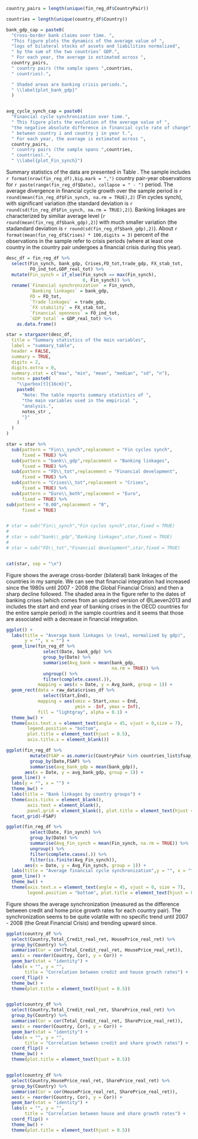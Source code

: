 

```r

country_pairs = length(unique(fin_reg_df$CountryPair))

countries = length(unique(country_df$Country))

bank_gdp_cap = paste0(
  "Cross-border bank claims over time. ",
  "This figure plots the dynamics of the average value of ",
  "logs of bilateral stocks of assets and liabilities normalized",
  " by the sum of the two countries’ GDP.",
  " For each year, the average is estimated across ",
  country_pairs,
  " country pairs (the sample spans ",countries,
  " countries).",

  " Shaded areas are banking crisis periods.",
  " \\label{plot_bank_gdp}"
  )


avg_cycle_synch_cap = paste0(
  "Financial cycle synchronization over time.",
  " This figure plots the evolution of the average value of ",
  "the negative absolute difference in financial cycle rate of change",
  " between country i and country j in year t.",
  " For each year, the average is estimated across ",
  country_pairs,
  " country pairs (the sample spans ",countries,
  " countries).",
  " \\label{plot_Fin_synch}")

```


Summary statistics of the data are presented in Table \ref{summary_table}.
The sample includes `r format(nrow(fin_reg_df),big.mark = ",")` country pair-year observations for `r paste(range(fin_reg_df$Date), collapse = " - ")` period. The average divergence in financial cycle growth over the sample period is `r round(mean(fin_reg_df$Fin_synch, na.rm = TRUE),2)` (Fin cycles synch), with significant variation (the standard deviation is `r round(sd(fin_reg_df$Fin_synch, na.rm = TRUE),2)`). Banking linkages are characterized by similiar average level (`r round(mean(fin_reg_df$bank_gdp),2)`) with much smaller variation (the stadandard deviation is `r round(sd(fin_reg_df$bank_gdp),2)`).
About `r format(mean(fin_reg_df$Crises) * 100,digits = 3)` percent of the observations in the sample refer to crisis periods (where at least one country in the country pair undergoes a financial crisis during this year).

```r

desc_df = fin_reg_df %>%
  select(Fin_synch, bank_gdp, Crises,FD_tot,trade_gdp, FX_stab_tot,
         FO_ind_tot,GDP_real_tot) %>% 
  mutate(Fin_synch = if_else(Fin_synch == max(Fin_synch),
                             0, Fin_synch)) %>%
  rename(`Financial synchronization` = Fin_synch,
         `Banking linkages` = bank_gdp,
         FD = FD_tot,
         `Trade linkages` = trade_gdp,
         `FX stability` = FX_stab_tot,
         `Financial openness` = FO_ind_tot,
         `GDP total` = GDP_real_tot) %>% 
    as.data.frame()

star = stargazer(desc_df,
  title = "Summary statistics of the main variables",
  label = "summary_table",
  header = FALSE,
  summary = TRUE,
  digits = 2,
  digits.extra = 0,
  summary.stat = c("max", "min", "mean", "median", "sd", "n"),
  notes = paste0(
    "\\parbox[t]{16cm}{",
    paste0(
      "Note: The table reports summary statistics of ",
      "the main variables used in the empirical ",
      "analysis.",
      notes_str ,
      "}"
    )
  )
)

star = star %>% 
  sub(pattern = "Fin\\_synch",replacement = "Fin cycles synch",
      fixed = TRUE) %>% 
  sub(pattern = "bank\\_gdp",replacement = "Banking linkages",
      fixed = TRUE) %>% 
  sub(pattern = "FD\\_tot",replacement = "Financial development",
      fixed = TRUE) %>% 
  sub(pattern = "Crises\\_tot",replacement = "Crises",
      fixed = TRUE) %>% 
  sub(pattern = "Euro\\_both",replacement = "Euro",
      fixed = TRUE) %>% 
sub(pattern = "0.00",replacement = "0",
      fixed = TRUE)


# star = sub("Fin\\_synch","Fin cycles synch",star,fixed = TRUE)
# 
# star = sub("bank\\_gdp","Banking linkages",star,fixed = TRUE)
# 
# star = sub("FD\\_tot","Financial development",star,fixed = TRUE)



```


```r

cat(star, sep = "\n")

```


Figure \ref{plot_bank_gdp} shows the average cross-border (bilateral) bank linkages of the countries in my sample. We can see that financial integration had increased since the 1980s until 2007 - 2008 (the Global Financial Crisis)  and then a sharp decline followed. The shaded area in the figure refer to the dates of banking crises (which comes from an updated version of @Laeven2013 and includes the start and end year of banking crises in the OECD countries for the entire sample period) in the sample countries and it seems that those are associated with a decrease in financial integration.


```r

ggplot() + 
  labs(title = "Average bank linkages \n (real, normalized by gdp)",
       y = "", x = "") + 
  geom_line(fin_reg_df %>% 
              select(Date, bank_gdp) %>% 
              group_by(Date) %>% 
              summarise(Avg_bank = mean(bank_gdp,
                                        na.rm = TRUE)) %>% 
              ungroup() %>% 
              filter(complete.cases(.)),
            mapping = aes(x = Date, y = Avg_bank, group = 1)) + 
  geom_rect(data = raw_data$crises_df %>% 
              select(Start,End),
            mapping = aes(xmin = Start,xmax = End,
                          ymin = -Inf, ymax = Inf),
            fill = "lightgray", alpha = 0.1) +
  theme_bw() + 
  theme(axis.text.x = element_text(angle = 45, vjust = 0,size = 7),
        legend.position = "bottom",
        plot.title = element_text(hjust = 0.5),
        axis.title.x = element_blank())


```


```r

ggplot(fin_reg_df %>% 
         mutate(FSAP = as.numeric(CountryPair %in% countries_list$fsap_countries_pairs)) %>% 
         group_by(Date,FSAP) %>% 
         summarise(avg_bank_gdp = mean(bank_gdp)),
       aes(x = Date, y = avg_bank_gdp, group = 1)) + 
  geom_line() + 
  labs(y = "", x = "") + 
  theme_bw() + 
  labs(title = "Bank linkages by country groups") + 
  theme(axis.ticks = element_blank(),
        axis.text = element_blank(),
        panel.grid = element_blank(), plot.title = element_text(hjust = 0.5)) + 
  facet_grid(~FSAP)

```


```r

ggplot(fin_reg_df %>% 
         select(Date, Fin_synch) %>% 
         group_by(Date) %>% 
         summarise(Avg_Fin_synch = mean(Fin_synch, na.rm = TRUE)) %>% 
         ungroup() %>% 
         filter(complete.cases(.)) %>% 
         filter(is.finite(Avg_Fin_synch)),
       aes(x = Date, y = Avg_Fin_synch, group = 1)) + 
  labs(title = "Average financial cycle synchronization",y = "", x = "") + 
  geom_line() + 
  theme_bw() + 
  theme(axis.text.x = element_text(angle = 45, vjust = 0, size = 7),
        legend.position = "bottom", plot.title = element_text(hjust = 0.5))


```


Figure \ref{plot_Fin_synch} shows the average synchronization (measured as the difference between credit and home price growth rates for each country pair). The synchronization seems to be quite volatile with no specific trend until 2007 - 2008 (the Great Financial Crisis) and trending upward since. 



<!-- Correlations -->

```r

ggplot(country_df %>% 
  select(Country,Total_Credit_real_ret, HousePrice_real_ret) %>% 
  group_by(Country) %>% 
  summarise(Cor = cor(Total_Credit_real_ret, HousePrice_real_ret)),
  aes(x = reorder(Country, Cor), y = Cor)) + 
  geom_bar(stat = "identity") + 
  labs(x = "", y = "",
       title = "Correlation between credit and house growth rates") + 
  coord_flip() + 
  theme_bw() + 
  theme(plot.title = element_text(hjust = 0.5))


ggplot(country_df %>% 
  select(Country,Total_Credit_real_ret, SharePrice_real_ret) %>% 
  group_by(Country) %>% 
  summarise(Cor = cor(Total_Credit_real_ret, SharePrice_real_ret)),
  aes(x = reorder(Country, Cor), y = Cor)) + 
  geom_bar(stat = "identity") + 
  labs(x = "", y = "",
       title = "Correlation between credit and share growth rates") + 
  coord_flip() + 
  theme_bw() + 
  theme(plot.title = element_text(hjust = 0.5))


ggplot(country_df %>% 
  select(Country,HousePrice_real_ret, SharePrice_real_ret) %>% 
  group_by(Country) %>% 
  summarise(Cor = cor(HousePrice_real_ret, SharePrice_real_ret)),
  aes(x = reorder(Country, Cor), y = Cor)) + 
  geom_bar(stat = "identity") + 
  labs(x = "", y = "",
       title = "Correlation between house and share growth rates") + 
  coord_flip() + 
  theme_bw() + 
  theme(plot.title = element_text(hjust = 0.5))

```

